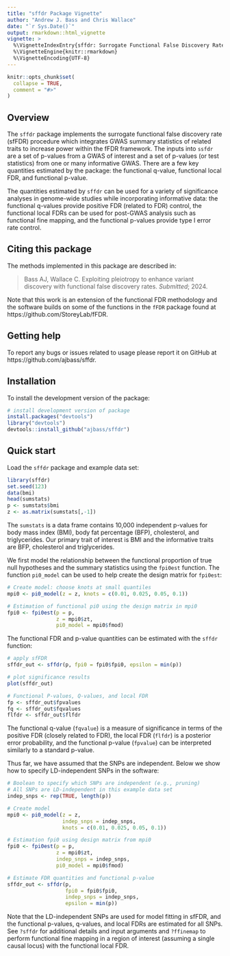 ```yaml
---
title: "sffdr Package Vignette"
author: "Andrew J. Bass and Chris Wallace"
date: "`r Sys.Date()`"
output: rmarkdown::html_vignette
vignette: >
  %\VignetteIndexEntry{sffdr: Surrogate Functional False Discovery Rates}
  %\VignetteEngine{knitr::rmarkdown}
  %\VignetteEncoding{UTF-8}
---
```


```r
knitr::opts_chunk$set(
  collapse = TRUE,
  comment = "#>"
)
```

## Overview

The `sffdr` package implements the surrogate functional false discovery rate (sfFDR) procedure which integrates GWAS summary statistics of related traits to increase power within the fFDR framework. The inputs into `ssfdr` are a set of p-values from a GWAS of interest and a set of p-values (or test statistics) from one or many informative GWAS. There are a few key quantities estimated by the package: the functional q-value, functional local FDR, and functional p-value. 

The quantities estimated by `sffdr` can be used for a variety of significance analyses in genome-wide studies while incorporating informative data: the functional q-values provide positive FDR (related to FDR) control, the functional local FDRs can be used for post-GWAS analysis such as functional fine mapping, and the functional p-values provide type I error rate control.

## Citing this package 

The methods implemented in this package are described in:

> Bass AJ, Wallace C. Exploiting pleiotropy to enhance variant discovery with functional false discovery rates. *Submitted*; 2024.

Note that this work is an extension of the functional FDR methodology and the software builds on some of the functions in the `fFDR` package found at https://github.com/StoreyLab/fFDR.

## Getting help

To report any bugs or issues related to usage please report it on GitHub at https://github.com/ajbass/sffdr.

## Installation

To install the development version of the package:

```r
# install development version of package
install.packages("devtools")
library("devtools")
devtools::install_github("ajbass/sffdr")
```

## Quick start

Load the `sffdr` package and example data set:

```r
library(sffdr)
set.seed(123)
data(bmi)
head(sumstats)
p <- sumstats$bmi
z <- as.matrix(sumstats[,-1])
```

The `sumstats` is a data frame contains 10,000 independent p-values for  body mass index (BMI), body fat percentage (BFP), cholesterol, and triglycerides. Our primary trait of interest is BMI and the informative traits are BFP, cholesterol and triglycerides. 

We first model the relationship between the functional proportion of true null hypotheses and the summary statistics using the `fpi0est` function. The function `pi0_model` can be used to help create the design matrix for `fpi0est`:

```r
# Create model: choose knots at small quantiles
mpi0 <- pi0_model(z = z, knots = c(0.01, 0.025, 0.05, 0.1))

# Estimation of functional pi0 using the design matrix in mpi0
fpi0 <- fpi0est(p = p,
                z = mpi0$zt,
                pi0_model = mpi0$fmod)
```

The functional FDR and p-value quantities can be estimated with the `sffdr` function:

```r
# apply sfFDR
sffdr_out <- sffdr(p, fpi0 = fpi0$fpi0, epsilon = min(p))   

# plot significance results
plot(sffdr_out)

# Functional P-values, Q-values, and local FDR
fp <- sffdr_out$fpvalues
fq <- sffdr_out$fqvalues
flfdr <- sffdr_out$flfdr
```

The functional q-value (`fqvalue`) is a measure of significance in terms of the positive FDR (closely related to FDR), the local FDR (`flfdr`) is a posterior error probability, and the functional p-value (`fpvalue`) can be interpreted similarly to a standard p-value.

Thus far, we have assumed that the SNPs are independent. Below we show how to specify LD-independent SNPs in the software:

```r
# Boolean to specify which SNPs are independent (e.g., pruning)
# All SNPs are LD-independent in this example data set 
indep_snps <- rep(TRUE, length(p))

# Create model 
mpi0 <- pi0_model(z = z,
                  indep_snps = indep_snps,
                  knots = c(0.01, 0.025, 0.05, 0.1))

# Estimation fpi0 using design matrix from mpi0
fpi0 <- fpi0est(p = p,
                z = mpi0$zt,
                indep_snps = indep_snps,
                pi0_model = mpi0$fmod)

# Estimate FDR quantities and functional p-value
sffdr_out <- sffdr(p,
                   fpi0 = fpi0$fpi0,
                   indep_snps = indep_snps,
                   epsilon = min(p))
```

Note that the LD-independent SNPs are used for model fitting in sfFDR, and the functional p-values, q-values, and local FDRs are estimated for all SNPs. See `?sffdr` for additional details and input arguments and `?ffinemap` to perform functional fine mapping in a region of interest (assuming a single causal locus) with the functional local FDR.
